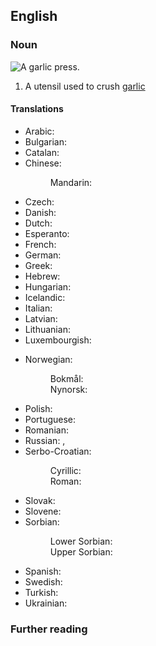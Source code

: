 {{also|garlic-press}}

==English==

===Noun===
[[File:Presse-ail ikéa koncis 01.jpg|thumb|A garlic press.]]
{{en-noun}}
# A utensil used to crush [[garlic]]

====Translations====
{{trans-top|ustensil}}
* Arabic: {{t|ar|هراسة الثوم|f|tr=harasa al-tum}}
* Bulgarian: {{t|bg|пре́са на чесън|f}}
* Catalan: {{t|ca|premsa d'all|m}}
* Chinese:
*: Mandarin: {{t+|cmn|蒜茸鉗|sc=Hani|tr=suàn róng qián}}
* Czech: {{t|cs|lis na česnek|m}}
* Danish: {{t|da|hvidløgspresser|c}}
* Dutch: {{t|nl|knoflookpers|f}}
* Esperanto: {{t|eo|ajlopremilo}}
* French: {{t+|fr|presse-ail|m}}
* German: {{t+|de|Knoblauchpresse|f}}
* Greek: {{t|el|πρέσα σκόρδου|f}}
* Hebrew: {{t|he|כותש שום|m|tr=kutsh shum}}
* Hungarian: {{t+|hu|fokhagymaprés}}
* Icelandic: {{t+|is|hvítlaukspressa|f}}
* Italian: {{t|it|spremiaglio|m}}
* Latvian: {{t|lv|ķiploku spiede|f}}
* Lithuanian: {{t|lt|česnakų spaustuvas|m}}
* Luxembourgish: {{t|lb|Knuewelekspress|f}}
{{trans-mid}}
* Norwegian:
*: Bokmål: {{t|nb|hvitløkspresse|m|f}}
*: Nynorsk: {{t|nn|hvitløkspresse|f}}
* Polish: {{t|pl|wyciskacz do czosnku|m}}
* Portuguese: {{t|pt|espremedor de alho|m}}
* Romanian: {{t|ro|presă de usturoi|f}}
* Russian: {{t+|ru|чеснокодави́лка|f}}, {{t|ru|пресс для чеснока|m}}
* Serbo-Croatian:
*: Cyrillic: {{t|sh|пре̏са за бели лук|f}}
*: Roman: {{t|sh|prȅsa za beli luk|f}}
* Slovak: {{t|sk|lis na cesnak|m}}
* Slovene: {{t|sl|stiskalnica za česen|f}}
* Sorbian:
*: Lower Sorbian: {{t|dsb|kobołkowa prasa|f}}
*: Upper Sorbian: {{t|hsb|kobołkowa prasa|f}}
* Spanish: {{t|es|prensa de ajo|f}}
* Swedish: {{t+|sv|vitlökspress|c}}
* Turkish: {{t|tr|sarımsak ezici}}
* Ukrainian: {{t|uk|часникода́вка|f}}
{{trans-bottom}}

===Further reading===
{{projectlinks|wikipedia}}

{{topics|en|Kitchenware}}